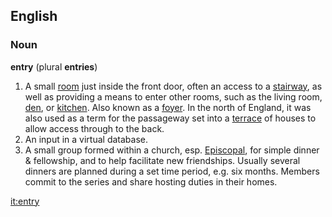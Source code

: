 ==English==
===Noun===
'''entry''' (plural '''entries''')
# A small [[room]] just inside the front door, often an access to a [[stairway]], as well as providing a means to enter other rooms, such as the living room, [[den]], or [[kitchen]]. Also known as a [[foyer]]. In the north of England, it was also used as a term for the passageway set into a [[terrace]] of houses to allow access through to the back.
# An input in a virtual database.
# A small group formed within a church, esp. [[Episcopal]], for simple dinner & fellowship, and to help facilitate new friendships. Usually several dinners are planned during a set time period, e.g. six months. Members commit to the series and share hosting duties in their homes. 
[[it:entry]]